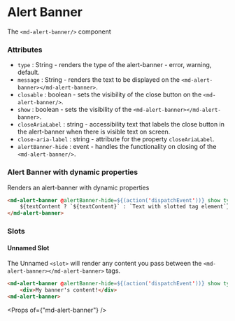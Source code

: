 
# Alert Banner

The `<md-alert-banner/>` component

### Attributes

- `type` : String - renders the type of the alert-banner - error, warning, default.
- `message` : String - renders the text to be displayed on the `<md-alert-banner></md-alert-banner>`.
- `closable` : boolean - sets the visibility of the close button on the `<md-alert-banner/>`.
- `show` : boolean - sets the visibility of the `<md-alert-banner></md-alert-banner>`.
- `closeAriaLabel` : string - accessibility text that labels the close button in the alert-banner when there is visible text on screen.
- `close-aria-label` : string - attribute for the property `closeAriaLabel`.
- `alertBanner-hide` : event - handles the functionality on closing of the `<md-alert-banner/>`.

### Alert Banner with dynamic properties

Renders an alert-banner with dynamic properties

```html
<md-alert-banner @alertBanner-hide=${(action('dispatchEvent'))} show type="${type}" ?closable=${closable} message="${textContent}">
    ${textContent ? `${textContent}` : `Text with slotted tag element`}
</md-alert-banner>
```

### Slots

#### Unnamed Slot

The Unnamed `<slot>` will render any content you pass between the `<md-alert-banner></md-alert-banner>` tags.
```html
<md-alert-banner @alertBanner-hide=${(action('dispatchEvent'))} show type="${type}" ?closable=${closable}> 
    <div>My banner's content!</div> 
<md-alert-banner>
```

<Props of={"md-alert-banner"} />
